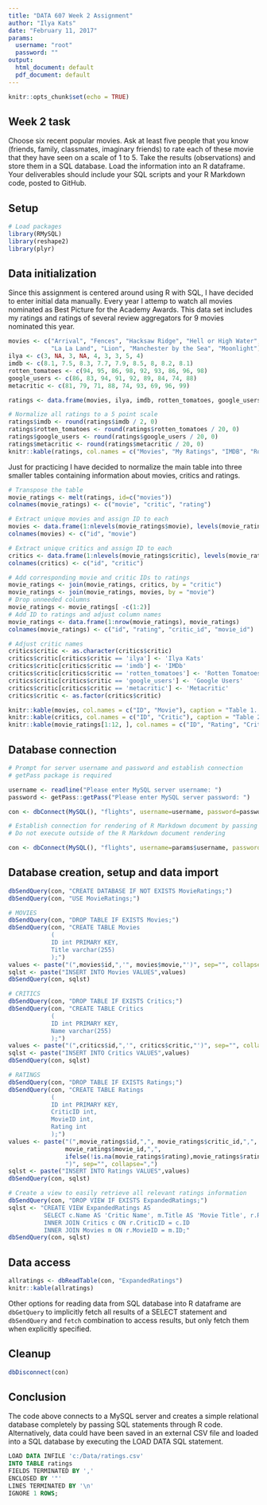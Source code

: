 ```yaml
---
title: "DATA 607 Week 2 Assignment"
author: "Ilya Kats"
date: "February 11, 2017"
params:
  username: "root"
  password: ""
output:
  html_document: default
  pdf_document: default
---
```


```r
knitr::opts_chunk$set(echo = TRUE)
```

## Week 2 task 

Choose six recent popular movies. Ask at least five people that you know (friends, family, classmates, imaginary friends) to rate each of these movie that they have seen on a scale of 1 to 5. Take the results (observations) and store them in a SQL database. Load the information into an R dataframe. Your deliverables should include your SQL scripts and your R Markdown code, posted to GitHub.

## Setup

```r
# Load packages
library(RMySQL)
library(reshape2)
library(plyr)
```

## Data initialization

Since this assignment is centered around using R with SQL, I have decided to enter initial data manually. Every year I attemp to watch all movies nominated as Best Picture for the Academy Awards. This data set includes my ratings and ratings of several review aggregators for 9 movies nominated this year. 

```r

movies <- c("Arrival", "Fences", "Hacksaw Ridge", "Hell or High Water", "Hidden Figures",
            "La La Land", "Lion", "Manchester by the Sea", "Moonlight")
ilya <- c(3, NA, 3, NA, 4, 3, 3, 5, 4)
imdb <- c(8.1, 7.5, 8.3, 7.7, 7.9, 8.5, 8, 8.2, 8.1)
rotten_tomatoes <- c(94, 95, 86, 98, 92, 93, 86, 96, 98)
google_users <- c(86, 83, 94, 91, 92, 89, 84, 74, 88)
metacritic <- c(81, 79, 71, 88, 74, 93, 69, 96, 99)

ratings <- data.frame(movies, ilya, imdb, rotten_tomatoes, google_users, metacritic)

# Normalize all ratings to a 5 point scale
ratings$imdb <- round(ratings$imdb / 2, 0)
ratings$rotten_tomatoes <- round(ratings$rotten_tomatoes / 20, 0)
ratings$google_users <- round(ratings$google_users / 20, 0)
ratings$metacritic <- round(ratings$metacritic / 20, 0)
knitr::kable(ratings, col.names = c("Movies", "My Ratings", "IMDB", "Rotten Tomatoes", "Google Users", "Metacritic"))
```

Just for practicing I have decided to normalize the main table into three smaller tables containing information about movies, critics and ratings. 

```r
# Transpose the table
movie_ratings <- melt(ratings, id=c("movies"))
colnames(movie_ratings) <- c("movie", "critic", "rating")

# Extract unique movies and assign ID to each
movies <- data.frame(1:nlevels(movie_ratings$movie), levels(movie_ratings$movie))
colnames(movies) <- c("id", "movie")

# Extract unique critics and assign ID to each
critics <- data.frame(1:nlevels(movie_ratings$critic), levels(movie_ratings$critic))
colnames(critics) <- c("id", "critic")

# Add corresponding movie and critic IDs to ratings
movie_ratings <- join(movie_ratings, critics, by = "critic")
movie_ratings <- join(movie_ratings, movies, by = "movie")
# Drop unneeded columns
movie_ratings <- movie_ratings[ -c(1:2)]
# Add ID to ratings and adjust column names
movie_ratings <- data.frame(1:nrow(movie_ratings), movie_ratings)
colnames(movie_ratings) <- c("id", "rating", "critic_id", "movie_id")

# Adjust critic names
critics$critic <- as.character(critics$critic)
critics$critic[critics$critic == 'ilya'] <- 'Ilya Kats'
critics$critic[critics$critic == 'imdb'] <- 'IMDb'
critics$critic[critics$critic == 'rotten_tomatoes'] <- 'Rotten Tomatoes'
critics$critic[critics$critic == 'google_users'] <- 'Google Users'
critics$critic[critics$critic == 'metacritic'] <- 'Metacritic'
critics$critic <- as.factor(critics$critic)
```

```r
knitr::kable(movies, col.names = c("ID", "Movie"), caption = "Table 1. Movies")
knitr::kable(critics, col.names = c("ID", "Critic"), caption = "Table 2. Critics")
knitr::kable(movie_ratings[1:12, ], col.names = c("ID", "Rating", "Critic ID", "Movie ID"), caption = "Table 3. Ratings")
```

## Database connection

```r
# Prompt for server username and password and establish connection
# getPass package is required

username <- readline("Please enter MySQL server username: ")
password <- getPass::getPass("Please enter MySQL server password: ")

con <- dbConnect(MySQL(), "flights", username=username, password=password)
```

```r
# Establish connection for rendering of R Markdown document by passing username and password through parameters
# Do not execute outside of the R Markdown document rendering

con <- dbConnect(MySQL(), "flights", username=params$username, password=params$password)
```

## Database creation, setup and data import

```r
dbSendQuery(con, "CREATE DATABASE IF NOT EXISTS MovieRatings;")
dbSendQuery(con, "USE MovieRatings;")

# MOVIES
dbSendQuery(con, "DROP TABLE IF EXISTS Movies;")
dbSendQuery(con, "CREATE TABLE Movies 
            (
            ID int PRIMARY KEY, 
            Title varchar(255)
            );")
values <- paste("(",movies$id,",'", movies$movie,"')", sep="", collapse=",")
sqlst <- paste("INSERT INTO Movies VALUES",values)
dbSendQuery(con, sqlst)

# CRITICS
dbSendQuery(con, "DROP TABLE IF EXISTS Critics;")
dbSendQuery(con, "CREATE TABLE Critics 
            (
            ID int PRIMARY KEY, 
            Name varchar(255)
            );")
values <- paste("(",critics$id,",'", critics$critic,"')", sep="", collapse=",")
sqlst <- paste("INSERT INTO Critics VALUES",values)
dbSendQuery(con, sqlst)

# RATINGS
dbSendQuery(con, "DROP TABLE IF EXISTS Ratings;")
dbSendQuery(con, "CREATE TABLE Ratings 
            (
            ID int PRIMARY KEY, 
            CriticID int,
            MovieID int,
            Rating int
            );")
values <- paste("(",movie_ratings$id,",", movie_ratings$critic_id,",", 
                movie_ratings$movie_id,",", 
                ifelse(!is.na(movie_ratings$rating),movie_ratings$rating,"NULL"),
                ")", sep="", collapse=",")
sqlst <- paste("INSERT INTO Ratings VALUES",values)
dbSendQuery(con, sqlst)

# Create a view to easily retrieve all relevant ratings information
dbSendQuery(con, "DROP VIEW IF EXISTS ExpandedRatings;")
sqlst <- "CREATE VIEW ExpandedRatings AS
          SELECT c.Name AS 'Critic Name', m.Title AS 'Movie Title', r.Rating FROM Ratings r
          INNER JOIN Critics c ON r.CriticID = c.ID
          INNER JOIN Movies m ON r.MovieID = m.ID;"
dbSendQuery(con, sqlst)
```

## Data access

```r
allratings <- dbReadTable(con, "ExpandedRatings")
knitr::kable(allratings)
```

Other options for reading data from SQL database into R dataframe are `dbGetQuery` to implicitly fetch all results of a SELECT statement and `dbSendQuery` and `fetch` combination to access results, but only fetch them when explicitly specified.

## Cleanup

```r
dbDisconnect(con)
```

## Conclusion

The code above connects to a MySQL server and creates a simple relational database completely by passing SQL statements through R code. Alternatively, data could have been saved in an external CSV file and loaded into a SQL database by executing the LOAD DATA SQL statement. 

```sql
LOAD DATA INFILE 'c:/Data/ratings.csv' 
INTO TABLE ratings 
FIELDS TERMINATED BY ',' 
ENCLOSED BY '"'
LINES TERMINATED BY '\n'
IGNORE 1 ROWS;
```